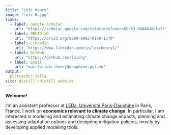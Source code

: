 ```yaml
---
title: "Loïc Henry"
image: "Loic-6.jpg"
links:
  - label: Google Scholar
    url: "https://scholar.google.com/citations?user=KCr53_0AAAAJ&hl=fr"
  - label: ORCID iD
    url: "https://orcid.org/0000-0002-8169-1370"
  - label: Linkedin
    url: "https://www.linkedin.com/in/loichenry1/"
  - label: GitHub
    url: "https://github.com/loichy"
  - label: Email
    url: "mailto:loic.henry@dauphine.psl.eu"
output:
  postcards::jolla
site: distill::distill_website
---
```

**Welcome!**

I'm an assistant professor at [LEDa, Université Paris-Dauphine](https://leda.dauphine.fr/) in Paris, France. I work on **economics relevant to climate change**. In particular, I am interested in modeling and estimating climate change impacts, planning and assessing adaptation options and designing mitigation policies, mostly by developing applied modeling tools.
